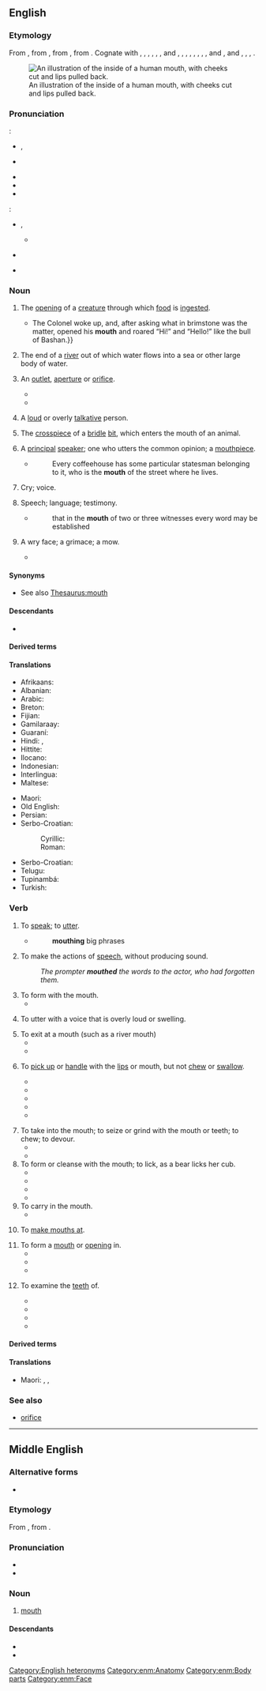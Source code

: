 {{also|mouþ}}
==English==
{{Wiktionary:Picture dictionary/en:head}}
{{wikipedia}}

===Etymology===
From {{inh|en|enm|mouth}}, from {{inh|en|ang|mūþ||mouth, opening, door, gate}}, from {{inh|en|gem-pro|*munþaz||mouth}}, from {{der|en|ine-pro|*ment-||to chew; jaw, mouth}}. Cognate with {{cog|sco|mooth||mouth}}, {{cog|frr|müd}}, {{m|frr|müth}}, {{m|frr|müss||mouth}}, {{cog|fy|mûn||mouth}}, {{cog|nl|mond||mouth}}, {{m|nl|muide||river mouth}} and {{m|nl|mui||riptide}}, {{cog|de|Mund||mouth}}, {{cog|sv|mun||mouth}}, {{cog|no|munn||mouth}}, {{cog|fo|muður}}, {{m|fo|munnur||mouth}}, {{cog|is|munnur||mouth}}, {{cog|got|𐌼𐌿𐌽𐌸𐍃||mouth}}, {{cog|la|mentum||chin}} and {{m|la|mandō||to chew}}, {{cog|grc|μάσταξ||jaws, mouth}} and {{m|grc|μασάομαι||to chew}}, {{cog|sq|mjekër||chin, beard}}, {{cog|cy|mant||jawbone}}, {{cog|hit|||tr=mēni|chin}}.

[[File:Mouth illustration-Otis Archives.jpg|right|thumb|An illustration of the inside of a human mouth, with cheeks cut and lips pulled back.]]

===Pronunciation===
{{qualifier|noun}}:
* {{enPR|mouth}}, {{IPA|en|/maʊθ/}}
* {{a|Canada}} {{IPA|en|/mʌʊθ/}}
* {{audio|en|En-uk-mouth.ogg|Audio (UK)}}
* {{audio|en|en-us-mouth.ogg|Audio (US)}}
* {{rhymes|en|aʊθ}}
{{qualifier|verb}}:
* {{enPR|mou''th''}}, {{IPA|en|/maʊð/}}
** {{audio|en|LL-Q1860 (eng)-Vealhurl-mouth (verb).wav|Audio (UK)}}
* {{a|Canada}} {{IPA|en|/mʌʊθ/|/maʊð/}}
* {{rhymes|en|aʊð}}

===Noun===
{{en-noun}}

# {{lb|en|anatomy}} The [[opening]] of a [[creature]] through which [[food]] is [[ingest]]ed.
#: {{ux|en|"Open your '''mouth''' and say 'aah'," directed the doctor.}}
#* {{quote-book|en|year=1913|author={{w|Joseph C. Lincoln}}|chapter=7| title=[http://openlibrary.org/works/OL5535161W Mr. Pratt's Patients]| passage=I made a speaking trumpet of my hands and commenced to whoop “Ahoy!” and “Hello!” at the top of my lungs. {{...}} The Colonel woke up, and, after asking what in brimstone was the matter, opened his '''mouth''' and roared “Hi!” and “Hello!” like the bull of Bashan.}}
# The end of a [[river]] out of which water flows into a sea or other large body of water.
#: {{ux|en|The '''mouth''' of the river is a good place to go birdwatching in spring and autumn.}}
# An [[outlet]], [[aperture]] or [[orifice]].
#: {{ux|en|The '''mouth''' of a cave}}
#* {{quote-book|en|year=1963|author={{w|Margery Allingham}}|title={{w|The China Governess}}| chapter=1|url=http://openlibrary.org/works/OL2004261W| passage=‘It was called the wickedest street in London and the entrance was just here. I imagine the '''mouth''' of the road lay between this lamp standard and the second from the next down there.’}}
#* {{quote-journal|en|date=2020 August 26|author=Tim Dunn|title=Great railway bores of our time!|journal=Rail|page=42|text=But why give a tunnel '''mouth''' any decoration whatsoever?}}
# {{lb|en|slang}} A [[loud]] or overly [[talkative]] person.
#: {{ux|en|My kid sister is a real '''mouth'''; she never shuts up.}}
# {{lb|en|saddlery}} The [[crosspiece]] of a [[bridle]] [[bit]], which enters the mouth of an animal.
# {{lb|en|obsolete}} A [[principal]] [[speaker]]; one who utters the common opinion; a [[mouthpiece]].
#* {{RQ:Spectator|IV|403|12 June 1712}}
#*: Every coffeehouse has some particular statesman belonging to it, who is the '''mouth''' of the street where he lives.
# {{lb|en|obsolete}} Cry; voice.
#: {{rfquotek|en|Dryden}}
# {{lb|en|obsolete}} Speech; language; testimony.
#* {{RQ:KJV|Matthew|18|16}}
#*: that in the '''mouth''' of two or three witnesses every word may be established
# {{lb|en|obsolete}} A wry face; a grimace; a mow.
#* {{RQ:Shakespeare Midsummer|III|ii|passage=Counterfeit sad looks, / Make '''mouths''' upon me when I turn my back.}}

====Synonyms====
* See also [[Thesaurus:mouth]]

====Descendants====
* {{desc|srn|mofo}}

====Derived terms====
{{lookfrom|mouth}}
{{rel4|en
|a closed mouth gathers no feet
|a closed mouth catches no flies
|[[all mouth and pants]]/[[all mouth and trousers|trousers]]
|[[all mouth and no pants]]/[[all mouth and no trousers|trousers]]
|all mouth
|all one's taste is in one's mouth
|Alnmouth
|[[ass-to-mouth]]/[[ATM]]
|Avonmouth
|Axmouth
|badmouth
|bad taste in one's mouth
|bellmouth
|big mouth
|blabbermouth
|born with a silver spoon in one's mouth
|broadmouth
|Burnmouth
|butter wouldn't melt in someone's mouth
|Cockermouth
|cottonmouth
|dirty mouth
|don't look a gift horse in the mouth
|down in the mouth
|dragon's mouth
|dry mouth
|Eyemouth
|fishmouth
|flannelmouth
|flutemouth
|foam at the mouth
|[[foot-and-mouth]]/[[foot and mouth]]
|frogmouth
|froth at the mouth
|goalmouth
|Greymouth
|guttermouth
|headmouth
|hand-foot-and-mouth disease
|hand-to-mouth
|horse's mouth
|keep one's mouth shut
|largemouth
|Levenmouth
|Lossiemouth
|[[loudmouth]]/[[loud-mouth]]
|[[loudmouthed]]/[[loud-mouthed]]
|Lynemouth
|Monmouth
|motor mouth
|mouth bow
|mouth-breather
|mouthbreathing
|mouthbrooder
|[[mouthed]]/[[-mouthed]]
|mouther
|mouthfeel
|mouth-footed
|mouth harp
|mouth-made
|mouth of a sailor
|mouth mirror
|mouthful
|mouthguard
|mouthless
|mouthlike
|mouthly
|mouth music
|mouth off
|mouth organ
|mouthpart
|mouthpiece
|mouth-to-mouth
|mouthwash
|[[mouthwatering]]/[[mouth-watering]]
|mouthy
|out of the mouths of babes
|pipemouth
|poormouth
|potty mouth
|put one's foot in one's mouth
|put one's money where one's mouth is
|put words in someone's mouth
|Redesmouth
|redmouth
|river mouth
|run off at the mouth
|saltmouth
|scabby mouth
|sea mouth
|shoot off at the mouth
|shoot one's mouth off
|shut one's mouth
|smallmouth
|[[smash-mouth]]/[[smashmouth]]
|straight from the horse's mouth
|suckermouth
|trench mouth
|Tweedmouth
|Tynemouth
|Uskmouth
|warmouth
|wash your mouth out
|watch your mouth
|word of mouth
|wrymouth
}}

====Translations====
{{trans-top|the opening of a creature through which food is ingested}}
{{multitrans|data=
* Abenaki: {{tt|abe|mdon}}
* Abkhaz: {{tt|ab|аҿырҟьара}}, {{tt|ab|аҿы}}
* Acehnese: {{tt|ace|babah}}
* Adyghe: {{tt|ady|жэ}}
* Afar: {{tt|aa|afa}}
* Afrikaans: {{tt+|af|mond}}
* Ainu: {{tt|ain|チャル|tr=caro}}, {{tt|ain|チャロ|tr=caro}}, {{tt|ain|パロ|tr=paro}}
* Akkadian: {{tt|akk|𒅗|tr=pû}}
* Alabama: {{tt|akz|ichokhalbi}}
* Albanian: {{tt+|sq|gojë|f}}
* Alviri-Vidari: {{tt|avd|دان|tr=dān}} {{qualifier|Vidari}}
* Amharic: {{tt+|am|አፍ}}, {{tt|am|አንደበት}}
* Apache:
*: Western Apache: {{tt|apw|bizéʼ}}
* Arabic: {{tt+|ar|فَم|m}}, {{tt|ar|خَشْم|m}}, {{tt|ar|فُو|m}}, {{tt|ar|فُوهَة|f}}
*: Egyptian Arabic: {{tt|arz|بق|tr=boʿ}}
*: Gulf Arabic: {{tt|arz|ثم|tr=ṯamm}}, {{tt|arz|حلج|tr=ḥalj}}
*: Iraqi Arabic: {{tt|arz|حلگ|tr=ḥaleg}}
*: Lebanese Arabic: {{tt|arz|تم|tr=temm}}
*: Moroccan Arabic: {{tt|arz|فم|tr=fumm}}, {{tt|ary|فا|tr=fā}}
* Aragonese: {{tt|an|boca|f}}
* Aramaic: {{tt|arc|ܦܘܡܐ}}
* Armenian: {{tt+|hy|բերան}}, {{tt+|hy|երախ}} {{qualifier|of an animal}}
* Aromanian: {{tt+|rup|gurã}}
* Assamese: {{tt|as|মুখ}}
* Asturian: {{tt+|ast|boca|f}}
* Avar: {{tt|av|кӏал}}
* Avestan: {{tt|ae|𐬂𐬢𐬵𐬁𐬥𐬋}}, {{tt|ae|𐬁𐬵}}, {{tt|ae|𐬂𐬢𐬵}}
* Aymara: {{tt|ay|laka}}
* Aynu: {{tt|aib|car}}
* Azerbaijani: {{tt+|az|ağız}}
* Balanta-Ganja: {{tt|bjt|muntung}}
* Baluchi: {{tt|bal|دپ|tr=dap}}, {{tt|bal|دف|tr=daf}}
* Bambara: {{tt|bm|da}}
* Bashkir: {{tt|ba|ауыҙ}}
* Basque: {{tt+|eu|aho}}
* Bau Bidayuh: {{tt|sne|boba}}
* Belarusian: {{tt+|be|рот|m}}, {{tt|be|ву́сны|n-p}} {{qualifier|archaic or poetic}}
* Bengali: {{tt|bn|মুখ}}
* Bikol Central: {{tt|bcl|ngimot}}
* Bislama: {{tt|bi|maot}}
* Borôro: {{tt|bor|ogwa}}
* Breton: {{tt+|br|genoù|m}}
* Bribri: {{tt|bzd|krö|m}}
* Brunei Malay: {{tt|kxd|mulut}}
* Bulgarian: {{tt+|bg|уста́|f}}
* Burmese: {{tt+|my|ပါးစပ်}}
* Buryat: {{tt|bua|аман}} {{qualifier|Russian Buryat}}
* Catalan: {{tt+|ca|boca|f}}
* Cebuano: {{tt|ceb|baba}}
* Central Atlas Tamazight: {{tt|tzm|ⵉⵎⵉ|m}}
* Central Melanau: {{tt|mel|bebak}}
* Chamicuro: {{tt|ccc|awana}}
* Chechen: {{tt|ce|батт}}
* Chepang: {{tt|cdm|काम्‌}}, {{tt|cdm|मोङ्‌}}
* Cherokee: {{tt|chr|ᎠᎰᎵ}}
* Cheyenne: {{tt|chy|-ahtsená}}
* Chhattisgarhi: {{t-needed|hne}}
* Chichewa: {{tt|ny|kamwa}}
* Chickasaw: {{tt|cic|iti}}
* Chinese:
*: Cantonese: {{tt+|yue|口|tr=hau2}}, {{tt|yue|嘴|tr=zeoi2}}
*: Dungan: {{tt|dng|зуй}}, {{tt|dng|ку}}
*: Hakka: {{tt+|yue|口|tr=khéu}}, {{tt|hak|嘴|tr=choi}}
*: Jin: {{tt|cjy|嘴|tr=zui2}}
*: Mandarin: {{tt+|cmn|嘴|tr=zuǐ}}, {{tt+|cmn|口|tr=kǒu}}, {{tt+|cmn|嘴巴|tr=zuǐbā}}
*: Min Dong: {{tt|cdo|喙|tr=chói, ché̤ṳ}}
*: Min Nan: {{tt+|nan|喙|tr=chhuì}}, {{tt|nan|口|tr=kháu}}
*: Wu: {{tt|wuu|嘴|tr=tsr}}
* Chukchi: {{tt|ckt|йыкыргын|tr=jykyrgyn}}
* Chuvash: {{tt|cv|ҫӑвар}}
* Coptic: {{tt|cop|ⲣⲟ|m}}, {{tt|cop|ⲣⲱⲟⲩ|p}}
* Cornish: {{tt|kw|ganow}}
* Corsican: {{tt+|co|bocca|f}}, {{tt+|co|bucca|f}}, {{tt|co|bucchi}}
* Cree:
*: Plains Cree: {{tt|crk|mitōn}}
*: Woods Cree: {{tt|cr|ᒥᑑᐣ}}
* Crimean Tatar: {{tt|crh|ağız}}
* Czech: {{tt+|cs|ústa|n-p}} {{qualifier|especially human}}, {{tt+|cs|pusa|f}} {{qualifier|informal}}, {{tt+|cs|tlama|f}} {{qualifier|especially animal}}
* Dakota: {{tt|dak|i}}
* Dalmatian: {{tt|dlm|buca|f}}
* Danish: {{tt+|da|mund|c}}, {{tt|da|kæft|c}}
* Dhivehi: {{tt|dv|އަނގަ}}
* Dinka: {{tt|din|thok}}
* Dongxiang: {{tt|sce|aman}}
* Dutch: {{tt+|nl|mond|m}}, {{qualifier|of animals}} {{tt+|nl|bek|m}}, {{tt+|nl|muil|m}}
* Dzongkha: {{tt|dz|ཁ}}
* Eastern Mari: {{tt|chm|умша}}
* Egyptian: {{t-egy|r|m|h=r:Z1}}
* Elfdalian: {{tt|ovd|munn|m}}
* Emilian: {{tt|egl|bóca|f}}, {{tt|egl|bòca|f}}, {{tt|egl|båcca|f}} {{qualifier|Bolognese}}
* Erzya: {{tt|myv|курго}}
* Esperanto: {{tt+|eo|buŝo}}
* Estonian: {{tt+|et|suu}}
* Even: {{tt|eve|амӈа}}
* Evenki: {{tt|evn|амӈа}}
* Ewe: {{tt|ee|nu|n}}
* Extremaduran: {{tt|ext|boca|f}}
* Farefare: {{tt|gur|nõorɛ}}
* Faroese: {{tt|fo|muður|m}}, {{tt+|fo|munnur|m}}
* Fiji Hindi: {{tt+|hif|muh}}
* Fijian: {{tt|fj|gusu}}
* Finnish: {{tt+|fi|suu}}
* Franco-Provençal: {{tt|frp|botse|f}}, {{tt|frp|botcha|f}}, {{tt|frp|boche|f}}
* French: {{tt+|fr|bouche|f}} {{qualifier|human}}, {{tt+|fr|gueule|f}} {{qualifier|animal}}
*: Gallo: {{tt+|fr|góll}}, {{tt+|fr|goule}}
* Friulian: {{tt|fur|bocje|f}}, {{tt|fur|bočhe|f}}
* Gagauz: {{tt|gag|aaz}}
* Galician: {{tt+|gl|boca|f}}, {{tt|gl|buso|m}}
* Gamilaraay: {{tt|kld|ngaay}}, {{tt|kld|ngay}}
* Georgian: {{tt+|ka|პირი}}
* German: {{tt+|de|Mund|m}}, {{tt+|de|Maul|n}} {{qualifier|of animals}}, {{tt+|de|Gosche|f}}/{{tt|de|Gosch|f}}/{{tt+|de|Gusche|f}}
*: Alemannic German: {{tt|gsw|Muul|n}}, {{tt|gsw|Schnure}}, {{tt|gsw|Gosche}}
*: Bavarian: {{tt|bar|Babbn}}, {{tt|bar|Letschn}}, {{tt|bar|May}}, {{tt|bar|Goschn}}
*: Central Franconian: {{tt|gmw-cfr|Mond|m}}, {{tt|gmw-cfr|Muhl|m}}, {{tt|gmw-cfr|Möngksche|n}} (diminutive), {{tt|gmw-cfr|Schnüß|f}}
*: East Central German: {{tt|gmw-ecg|Gusche}}
*: Rhine Franconian: {{tt|gmw-rfr|Gosche}}
* Gothic: {{tt|got|𐌼𐌿𐌽𐌸𐍃|m}}
* Greek: {{tt+|el|στόμα|n}}
*: Ancient: {{tt|grc|στόμα|n}}, {{tt|grc|στύμα|n}} {{qualifier|Aeolic}}, {{tt|grc|μάσταξ|m}}
*: Griko: {{tt|grk-ita|lemò|m}}
* Greenlandic: {{tt|kl|qaneq}}
* Guaraní: {{tt|gn|juru}}
* Gujarati: {{tt+|gu|મુખ|m}}
* Haitian Creole: {{tt|ht|bouch}}
* Hausa: {{tt+|ha|baki}}
* Hawaiian: {{tt|haw|waha}}
* Hebrew: {{tt+|he|פֶּה|m|tr=pe}}
* Hindi: {{tt+|hi|मुँह|m}}, {{tt+|hi|मुख|m}}
* Hittite: {{tt|hit|𒀀𒄿𒅖|tr=aiš|n}}
* Hopi: {{tt|hop|moʼa}}
* Hungarian: {{tt+|hu|száj}}
* Icelandic: {{tt+|is|munnur|m}}, {{tt+|is|kjaftur}} {{qualifier|vulgar}} {{g|m}}
* Ido: {{tt+|io|boko}}
* Igbo: {{tt|ig|onu}}
* Ilocano: {{tt|ilo|ngiwat}}
* Indonesian: {{tt+|id|mulut}}
* Ingrian: {{tt|izh|suu}}
* Ingush: {{tt|inh|баге}}
* Interlingua: {{tt+|ia|bucca}}
* Inuktitut: {{tt|iu|ᖃᓂᖅ}}
* Inupiaq: {{tt|ik|qaniq}}
* Iranun: {{tt|ill|ngari'}}
* Irish: {{tt+|ga|béal|m}}, {{tt+|ga|béala|p}}
* Istro-Romanian: {{tt|ruo|gúrę|f}}
* Italian: {{tt+|it|bocca|f}}
* Japanese: {{tt+|ja|口|tr=[[くち]], kuchi}}
* Jarawa: {{t|anq|ən-imun}}
* Javanese: {{tt+|jv|cocot}}, {{tt+|jv|cangkem}}
* Kabardian: {{tt|kbd|жьэ}}
* Kabuverdianu: {{tt|kea|bóka}}
* Kalmyk: {{tt|xal|амн}}
* Kannada: {{tt+|kn|ಬಾಯ್}}, {{tt+|kn|ಬಾಯಿ}}
* Kanowit: {{tt|kxn|jawai}}
* Kapampangan: {{tt|pam|asbuk}}
* Karachay-Balkar: {{tt|krc|аууз|tr=awuz}}
* Karakalpak: {{tt|kaa|awız}}
* Karelian: {{tt|krl|suu}}
* Kashubian: {{tt|csb|gãba}}
* Kaurna: {{tt|zku|taa, naparta}}
* Kazakh: {{tt+|kk|ауыз}}
* Ket: {{tt|ket|қө|tr=qö}}
* Khakas: {{tt|kjh|аас}}, {{tt|kjh|ахсы}}
* Khmer: {{tt+|km|មាត់}}
* Kikuyu: {{tt|ki|kanua}}
* Kimaragang: {{tt|kqr|kabang}}
* Klallam: {{tt|clm|cúcən}}
* Komi-Permyak: {{tt|koi|ӧм}}
* Komi-Zyrian: {{tt|kpv|вом}}
* Kongo: {{tt|kg|munoko}}
* Konkani: {{tt|kok|तोंड}}
* Korean: {{tt+|ko|입}}
* Kumyk: {{tt|kum|авуз}}
* Kurdish:
*: Central Kurdish: {{tt+|ckb|دەم}}
*: Laki: {{tt+|lki|دەم}}
*: Northern Kurdish: {{tt+|kmr|dev|m}}
*: Southern Kurdish: {{tt+|sdh|دەم}}
* Kyrgyz: {{tt+|ky|ооз}}
* Ladin: {{tt|lld|bocia|f}}
* Ladino:
*: Hebrew: {{tt|lad|בוקה|f}}
*: Roman: {{tt|lad|boka|f}}
* Lak: {{tt|lbe|кьацӏ}}
* Lakota: {{tt|lkt|i}}
* Lao: {{tt+|lo|ປາກ}}
* Latgalian: {{tt|ltg|mute|f}}
* Latin: {{tt+|la|ōs|n}}
* Latvian: {{tt+|lv|mute|f}}
* Laz: {{tt|lzz|პიჯი}}
{{trans-mid}}
* Lezgi: {{tt|lez|сив}}
* Ligurian: {{tt|lij|bocca|f}}
* Limburgish: {{tt+|li|móndj|m}}, {{tt|li|mónd|m}}
* Lingala: {{tt|ln|monɔkɔ}}
* Lithuanian: {{tt+|lt|burna|f}}, {{tt|lt|nasrai|m-p}} {{qualifier|derogatively}}
* Livonian: {{tt|liv|sū}}
* Lombard: {{tt|lmo|boca|f}} {{qualifier|boca, buca}}
* Lotud: {{tt|dtr|kabang}}
* Low German:
*: Dutch Low Saxon: {{tt|nds-nl|moond}}
*: German Low German: {{tt+|nds-de|Mund}}, {{tt+|nds-de|Muul}}
* Luhya: {{tt|luy|kumunwa}}
* Luxembourgish: {{tt|lb|Mond}}
* Lü: {{tt|khb|ᦔᦱᧅ}}
* Macedonian: {{tt|mk|у́ста|f}}
* Malagasy: {{tt+|mg|vava}}
* Malay: {{tt+|ms|mulut}}
* Malayalam: {{tt+|ml|വായ}}
* Maltese: {{tt|mt|ħalq|m}}; {{tt|mt|fomm|m}}
* Manchu: {{tt|mnc|ᠠᠩᡤᠠ}}
* Mansi: {{tt|mns|сӯп}}
* Manx: {{tt|gv|beeal}}, {{tt|gv|gob}}
* Maori: {{tt|mi|māngai}}, {{tt|mi|waha}}, {{tt|mi|pūahatanga}}
* Mapudungun: {{tt|arn|wün}}, {{tt|arn|wən}}
* Marathi: {{tt|mr|मुख|m}}, {{tt|mr|तोंड}}
* Megleno-Romanian: {{tt|ruq|gura|f}}
* Mirandese: {{tt|mwl|boca|f}}
* Moksha: {{tt|mdf|курга}}
* Mon: {{tt|mnw|ပါၚ်}}
* Mongolian: {{tt+|mn|ам}}
* Moore: {{tt|mos|noore}}
* Nahuatl: {{tt|nah|kamajtli}}, {{tt+|nah|camatl}}
* Nama: {{tt|naq|ams}}
* Navajo: {{tt|nv|azééʼ}}
* Ndonga: {{tt|ng|okana}}
* Neapolitan: {{tt|nap|vocca|f}}
* Nepali: {{tt|ne|मुख}}
* Newar: {{tt|new|म्हुतु}}
* Nganasan: {{tt|nio|ӈаӈ|tr=ñañ}}
* Ngarrindjeri: {{tt|nay|tore}}
* Nogai: {{tt|nog|авыз}}
* Norman: {{tt|nrf|bouoche|f}} {{qualifier|Jersey}}
* Northern Sotho: {{tt|nso|molomo}}
* Northern Thai: {{t-needed|nod}}
* Norwegian: {{tt+|no|munn|m}}, {{tt+|no|kjeft}}
* Nottoway-Meherrin: {{tt|nwy|eskaharant}}
* Occitan: {{tt+|oc|boca|f}}, {{tt|oc|bouco}} {{qualifier|Provençal}}
* Ojibwe: {{q|my mouth}} {{tt|oj|indoon}}
* Old Dutch: {{tt|odt|mund}}, {{tt|odt|munt}}
* Old English: {{tt|ang|mūþ|m}}
* Old French: {{tt|fro|buche|f}}
* Old Frisian: {{tt|ofs|mūth}}, {{tt|ofs|mund}}, {{tt|ofs|mond}}
* Old High German: {{tt|goh|mund}}
* Old Norse: {{tt|non|muðr}}, {{tt|non|munnr}}
* Old Prussian: {{tt|prg|āustā}}
* Old Saxon: {{tt|osx|mūth}}
* Old Turkic: {{tt|otk|𐰍𐰕}}
* Oromo: {{tt+|om|afaan}}
* Ossetian: {{tt|os|ком}}, {{tt|os|дзых}}
* Ottoman Turkish: {{tt|ota|آغز|tr=ağız}}, {{tt|ota|آغیز|tr=ağız}}, {{tt|ota|دهان|tr=dehân}}, {{tt|ota|دهن|tr=dehen}}, {{tt|ota|فم|tr=fem}}
* Palu'e: {{tt|ple|wêwa}}
* Pangasinan: {{tt|pag|sangi}}
* Pashto: {{tt+|ps|خوله|f|tr=xwlë}}
* Pennsylvania German: {{tt|pdc|Maul}}
* Persian: {{tt+|fa|دهان|tr=dahân}}, {{tt+|fa|دهن|tr=dahan}} {{qualifier|colloquial or archaic}}
* Phoenician: {{tt|phn|𐤐}}
* Picard: {{tt|pcd|bouque}}
* Piedmontese: {{tt|pms|boca|f}}
* Polish: {{qualifier|human}} {{tt+|pl|usta|p}}, {{qualifier|animal}} {{tt+|pl|paszcza|f}}, {{tt+|pl|gęba|f}}
* Portuguese: {{tt+|pt|boca|f}}
* Punjabi:
*: Gurmukhi: {{tt|pa|ਮੁਖ}}, {{tt|pa|ਮੂੰਹ}}
*: Shahmukhi: {{tt+|pnb|مکھ|tr=mukh}}, {{tt|pnb|مونہ|tr=mū̃h}}
* Quechua: {{tt+|qu|simi}}
*: Canka Quechua: {{tt+|qu|simi}}
*: Wanka Quechua: {{tt|qu|şimi}}
*: Waiwaş Quechua: {{tt|qu|şimi}}
*: Ecuadorian Kichwa: {{tt|qu|shimi}}
*: Southern Quechua: {{tt+|qu|simi}}
* Rajasthani: {{tt|raj|मुखड़ौ|tr=mukhṛau}}, {{tt|raj|मूंडौ|tr=mū̃ḍau}}
* Rapa Nui: {{tt|rap|haha}}
* Romanian: {{tt+|ro|gură|f}}
*: Cyrillic: {{tt|ro|гурэ|f}}
* Romansch: {{tt|rm|bucca|f}}, {{tt|rm|buca|f}} {{qualifier|Sutsilvan dialect}}, {{tt|rm|buocha|f}} {{qualifier|Puter dialect}}, {{tt|rm|bocca|f}} {{qualifier|Vallader dialect}}
* Rungus: {{tt|drg|kabbang}}
* Russian: {{tt+|ru|рот|m}}, {{tt+|ru|уста́|n-p}} {{qualifier|poetic}}, {{tt+|ru|пасть|f}} {{qualifier|of animals, rude for people}}
* Rusyn: {{tt|rue|рот}}, {{tt|rue|писок}}, {{tt|rue|уста}}
* Rwanda-Rundi: {{tt|rw|umunwa|c3|c4}}
* Sabah Bisaya: {{tt|bsy|kabang}}
* Sami:
*: Inari: {{tt|smn|njälmi}}
*: Kildin: {{tt|se|ня̄лльм|tr=nyāllʼm}}
*: Northern: {{tt|se|njálbmi}}
*: Skolt: {{tt|sms|njäʹlmm}}
*: Southern: {{tt|sma|njaelmie}}
* Samoan: {{tt|sm|gutu}}
* Sanskrit: {{tt+|sa|आस्|n}}, {{tt+|sa|मुख|n}}, {{tt+|sa|च्युप|m}}
* Santali: {{tt|sat|moca}}, {{tt|sat|ᱢᱚᱪᱟ}}
* Sardinian: {{tt|sc|buca|f}}, {{tt|sc|bucca|f}}
* Saterland Frisian: {{tt|stq|Muule}}
* Scots: {{tt|sco|mooth}}, {{tt|sco|gab}}, {{tt|sco|geggie}}
* Scottish Gaelic: {{tt|gd|beul|m}}, {{qualifier|animal or pejorative}} {{tt|gd|craos}}
* Sekapan: {{tt|skp|banah}}
* Serbo-Croatian:
*: Cyrillic: {{tt|sh|у́ста|n-p}}
*: Roman: {{tt+|sh|ústa|n-p}}
* Shan: {{tt+|shn|ပၢၵ်ႇ}}
* Sherpa: {{tt|xsr|ख|tr=ka}}
* Shona: {{tt|sn|muromo}}
* Shor: {{tt|cjs|аас|tr=aas}}, {{tt|cjs|ақсы|tr=aqsı}}
* Sicilian: {{tt+|scn|bucca|f}}, {{tt+|scn|vucca|f}}
* Sikkimese: {{t-needed|sip}}
* Silesian: {{tt|szl|usta}}
* Sindhi: {{tt|sd|ٻوٿ|alt=ٻُوٿُ|tr=ḇūthu|m}}
* Sinhalese: {{tt+|si|කට}}
* Slovak: {{tt+|sk|ústa|n-p}}
* Slovene: {{tt+|sl|usta|n-p}}
* Somali: {{tt+|so|af}}
* Sorbian:
*: Lower Sorbian: {{tt|dsb|guba|f}}
*: Upper Sorbian: {{tt|hsb|huba|f}}
* Sotho: {{tt|st|molomo}}
* Southern Altai: {{tt|alt|оос}}
* Spanish: {{tt+|es|boca|f}}
* Sranan Tongo: {{tt|srn|mofo}}
* Sumerian: {{tt|sux|𒅗|ts=ka}}
* Sundanese: {{tt+|su|baham}}
* Swabian: {{tt|swg|Gosch}}
* Swahili: {{tt+|sw|kinywa|c7|c8}}
* Swazi: {{tt+|ss|umlomo|c3|c4}}
* Swedish: {{tt+|sv|mun|m}}, {{tt+|sv|käft|c}}
* Sãotomense: {{tt|cri|boka}}
* Tabasaran: {{tt|tab|ушв}}
* Tagal Murut: {{tt|mvv|kabang}}, {{tt|mvv|kavang}}, {{tt|mvv|munung}}
* Tagalog: {{tt+|tl|bibig}}, {{tt|tl|bunganga}}
* Tahitian: {{tt|ty|vaha}}
* Tajik: {{tt+|tg|даҳон}}
* Tambunan Dusun: {{tt|kzt|kabang}}
* Tamil: {{tt+|ta|வாய்}}
* Taos: {{tt|twf|łòmų́ną}}
* Tatar: {{tt+|tt|авыз}}
* Telugu: {{tt+|te|నోరు}}
* Tetum: {{tt|tet|ibun}}
* Thai: {{tt+|th|ปาก}}
* Tibetan: {{tt|bo|ཁ}}
* Tigrinya: {{tt|ti|አፍ}}
* Timugon Murut: {{tt|tih|kavang}}
* Tocharian B: {{tt|txb|koyṃ}}
* Tok Pisin: {{tt|tpi|maus}}
* Tongan: {{t-needed|to}}
* Tsakonian: {{tt|tsd|τθούμα|n}}, {{tt|tsd|τ̒ούμα|n}}
* Tswana: {{tt+|tn|molomo}}
* Tundra Nenets: {{tt|yrk|няʼ|tr=nya'}}, {{tt|yrk|няʼн|tr=nya'n}}
* Tupinambá: {{tt|tpn|îuru}}
* Turkish: {{tt+|tr|ağız}}
* Turkmen: {{tt+|tk|agyz}}
* Tuscarora: {{tt|tus|-hskahręw}}, {{tt|tus|-ihskahręw}}
* Tuvan: {{tt|tyv|аас}}
* Udmurt: {{tt|udm|ым}}
* Ugaritic: {{tt|uga|𐎔}}
* Ukrainian: {{tt|uk|рот|m}}
* Urdu: {{tt|ur|منہ|m|tr=mũh}}, {{tt|ur|مکھ|m|tr=mukh}}
* Uyghur: {{tt+|ug|ئېغىز}}
* Uzbek: {{tt+|uz|ogʻiz}}
* Venetian: {{tt+|vec|boca|f}}
* Veps: {{tt|vep|suu}}
* Vietnamese: {{tt+|vi|miệng}}, {{tt+|vi|mồm}}
* Volapük: {{tt+|vo|mud}}, {{tt+|vo|mudil}} {{qualifier|diminutive}}
* Votic: {{tt|vot|suu}}
* Võro: {{tt|vro|suu}}
* Walloon: {{tt+|wa|boke|f}}
* Waray-Waray: {{tt|war|bàbà}}, {{tt|war|hi-wa}}
* Welsh: {{tt+|cy|ceg}}, {{tt+|cy|cegau|m-p}}
* West Coast Bajau: {{tt|bdr|boa'}}
* West Flemish: {{tt|vls|mond}}
* West Frisian: {{tt|fy|mûle}}
* Westrobothnian: {{tt|gmq-bot|mónn|m}}
* White Hmong: {{tt|mww|qhov ncauj}}
* Winnebago: {{tt|win|ii}}
* Wiradhuri: {{tt|wrh|ngany}}
* Wolof: {{tt|wo|gémmiñ}}
* Xhosa: {{tt|xh|umlomo}}
* Yagara: {{tt|yxg|dhambur}}
* Yagnobi: {{tt|yai|рах}}
* Yakut: {{tt|sah|айах}}
* Yami: {{tt|tao|vivi}}
* Yiddish: {{tt|yi|מויל|n}}
* Yoruba: {{tt|yo|ẹnu}}
* Yucatec Maya: {{tt|yua|chiʼ}}
* Yup'ik: {{tt|esu|qaneq}}
* Zazaki: {{tt+|zza|fek}}
* Zealandic: {{tt|zea|mond|m}}, {{tt|zea|muul|m}} {{qualifier|with animals or vulgar}}
* Zhuang: {{tt|za|bak}}
* Zulu: {{tt+|zu|umlomo|c3|c4}}
{{trans-bottom}}

{{trans-top|an outlet, aperture or orifice}}
* Armenian: {{tt+|hy|բերան}}
* Bashkir: {{tt|ba|тишек}}, {{tt|ba|ауыҙ}}
* Bulgarian: {{tt+|bg|вход|m}}, {{tt+|bg|отвор|m}}
* Catalan: {{tt+|ca|boca|f}}, {{tt|ca|embocadura|f}}, {{tt|ca|desembocadura|f}}
* Cebuano: {{tt|ceb|babababa}}, {{tt|ceb|baba}}
* Estonian: {{tt+|et|suu}}
* Finnish: {{tt+|fi|suu}}
* French: {{tt+|fr|embouchure|f}}
* German:
*: Central Franconian: {{tt|gmw-cfr|Öffnong|f}}
* Greek:
*: Ancient: {{tt|grc|στόμα|n}}
*: Modern: {{tt+|el|στόμιο|n}}
* Icelandic: {{tt+|is|munnur|m}}, {{tt+|is|op|n}}
* Irish: {{tt+|ga|béal|m}}
* Italian: {{tt|it|imboccatùra|f}}, {{tt|it|imbócco|m}}
* Kurdish:
*: Central Kurdish: {{tt|ckb|زارک}}
* Latvian: {{tt|lv|atvere|f}}
{{trans-mid}}
* Lithuanian: {{tt|lt|žiotys|f-p}}, {{tt+|lt|anga|f}}
* Macedonian: {{tt|mk|о́твор|m}}
* Maori: {{tt|mi|kōtore}} {{qualifier|of a lake}}, {{tt|mi|whara|tr=of a musical instrument}}, {{tt|mi|ihi}} {{qualifier|of a cave}}, {{tt|mi|kōngutu}}
* Pashto: {{tt+|ps|خوله|f|tr=xwlə}}
* Persian: {{tt+|fa|دهانه|tr=dahâne}}, {{tt+|fa|سوراخ|tr=surâx}}
* Polish: {{tt+|pl|otwór|m}}, {{tt+|pl|ujście|n}}, {{tt+|pl|wylot|m}}
* Portuguese: {{tt+|pt|boca}}, {{tt+|pt|entrada}}, {{tt+|pt|orifício|f}}
* Romanian: {{tt+|ro|gură|f}}, {{tt+|ro|orificiu|n}}, {{tt+|ro|deschizătură|f}}
* Russian: {{tt+|ru|отве́рстие|n}}, {{tt+|ru|у́стье|n}}
* Scottish Gaelic: {{tt|gd|beul|m}}
* Slovene: {{tt+|sl|ustje|n}}
* Spanish: {{tt+|es|boca|f}}, {{tt+|es|entrada|f}}, {{tt+|es|desembocadura|f}}, {{tt+|es|orificio|m}}
* Swahili: {{tt+|sw|mdomo}}
* Swedish: {{tt+|sv|mynning}}
* Uyghur: {{tt+|ug|ئېغىز}}
{{trans-bottom}}

{{trans-top|the end of a river out of which water flows}}
* Armenian: {{tt+|hy|բերան}}
* Bashkir: {{tt|ba|тамаҡ}}
* Bengali: {{tt|bn|মোহানা}}
* Berber:
*: Tashelhit: {{tt|shi|asfi|m}}
* Brunei Malay: {{tt|kxd|kuala}}, {{tt|kxd|muara}}
* Bulgarian: {{tt+|bg|устие|n}}
* Burmese: {{tt+|my|မြစ်ပေါက်}}, {{tt+|my|အဝ}}
* Catalan: {{tt|ca|desembocadura|f}}
* Cebuano: {{tt|ceb|sabang}}, {{tt|ceb|babababa}}, {{tt|ceb|baba}} (sa suba, wahig)
* Chinese:
*: Mandarin: {{tt+|cmn|河口|tr=hékǒu}}
* Czech: {{tt+|cs|ústí|n}}
* Danish: {{tt+|da|udmunding|c}}
* Dutch: {{tt+|nl|monding|f}}, {{tt|nl|riviermond|m}}, {{tt|nl|muide|f}}
* Esperanto: {{tt|eo|marenfluejo}}, {{tt|eo|enfluejo}}
* Estonian: {{tt+|et|suu}}
* Finnish: {{tt+|fi|suu}}
* French: {{tt+|fr|embouchure|f}}
* Galician: {{tt+|gl|foz|f}}, {{tt|gl|desembocadura|f}}
* German: {{tt+|de|Mündung|f}}
*: Central Franconian: {{tt|gmw-cfr|Möndong|f}}
* Greek: {{tt+|el|εκβολές|f-p}}
*: Ancient: {{tt|grc|ἐκβολή|f}}, {{tt|grc|ἀπέρευξις|f}}, {{tt|grc|προμολή|f}}
* Hawaiian: {{tt|haw|muliwai}}
* Hungarian: {{tt+|hu|torkolat}}, {{tt+|hu|folyótorkolat}}
* Icelandic: {{tt+|is|mynni|n}}
* Indonesian: {{tt+|id|muara}}
* Irish: {{tt+|ga|béal|m}}
{{trans-mid}}
* Italian: {{tt+|it|foce|f}}
* Japanese: {{tt+|ja|河口|tr=かこう, kakō}}
* Khmer: {{tt+|km|មុខ|tr=muk}}
* Korean: {{tt+|ko|하구}}, {{tt+|ko|河口}}
* Latvian: {{tt+|lv|grīva|f}}
* Lithuanian: {{tt|lt|žiotys|f-p}}
* Macedonian: {{tt|mk|у́стие|n}}
* Malay: {{tt|ms|muara}}
* Maltese: {{tt|mt|bokka|f}}
* Maori: {{tt|mi|wahapū}}, {{tt|mi|ngutuawa}}, {{tt|mi|pūau}}, {{tt|mi|pūwaha}}, {{tt|mi|koniu}}, {{tt|mi|kōngutu}}
* Moore: {{tt|mos|kʋl-nao-satmẽ}}
* Norwegian:
*: Bokmål: {{tt|nb|munning|m|f}}
*: Nynorsk: {{tt|nn|munning|m|f}}
* Pashto: {{tt+|ps|خوله|f|tr=xwlë}}
* Polish: {{tt+|pl|ujście|n}}
* Portuguese: {{tt+|pt|foz|f}}, {{tt+|pt|embocadura|f}}
* Romanian: {{tt+|ro|gură|f}}
* Russian: {{tt+|ru|у́стье|n}}
* Samoan: {{tt|sm|mulivai}}
* Scottish Gaelic: {{tt|gd|beul|m}}
* Serbo-Croatian: {{tt+|sh|ušće|n}}
* Slovak: {{tt|sk|ústie}}
* Slovene: {{tt+|sl|ustje|n}}
* Spanish: {{tt+|es|desembocadura|f}}
* Swahili: {{tt+|sw|mdomo}}
* Swedish: {{tt+|sv|mynning|c}}, {{tt|sv|åmynning|c}}, {{tt+|sv|flodmynning|c}}
* Ukrainian: {{tt+|uk|ги́рло|n}}
}}<!-- close {{multitrans}} -->
{{trans-bottom}}

{{checktrans-top}}
* Afrikaans: {{t+check|af|mond}}
* Albanian: {{t+check|sq|gojë|f}}
* Arabic: {{t+check|ar|فَم}}
* Breton: {{t+check|br|genoù|m}}
* Fijian: {{t-check|fj|gusu}}
* Gamilaraay: {{t-check|kld|ngaay}}
* Guaraní: {{t-check|gn|juru}}
* Hindi: {{t-check|hi|मुंह}}, {{t+check|hi|मुख}}
* Hittite: {{t-check|hit||tr=aiš|n}}
* Ilocano: {{t-check|ilo|ngiwat}}
* Indonesian: {{t+check|id|mulut}}
* Interlingua: {{t+check|ia|bucca}}
* Maltese: {{t-check|mt|ħalq}}
{{trans-mid}}
* Maori: {{t-check|mi|waha}}
* Old English: {{t-check|ang|muð|m}}
* Persian: {{t+check|fa|دهان|tr=dahân}}
* Serbo-Croatian:
*: Cyrillic: {{t-check|sh|уста|n-p}}
*: Roman: {{t+check|sh|usta|n-p}}
* Serbo-Croatian: {{t+check|sh|usta|n-p}}
* Telugu: {{t+check|te|నోరు}}
* Tupinambá: {{t-check|tpn|îuru}}
* Turkish: {{t+check|tr|ağız}}
{{trans-bottom}}

===Verb===
{{en-verb}}

# {{lb|en|transitive}} To [[speak]]; to [[utter]].
#: {{ux|en|He '''mouthed''' his opinions on the subject at the meeting.}}
#* {{RQ:Hare Guesses}}
#*: '''mouthing''' big phrases
# {{lb|en|transitive}} To make the actions of [[speech]], without producing sound.
#: ''The prompter '''mouthed''' the words to the actor, who had forgotten them.''
# To form with the mouth.
#* {{quote-book|en|year=1886| title=Polmood series |author=James Hogg | page=51| passage=But words are nothing to the misbelieving -- mere air '''mouthed''' into a sound.}}
# {{lb|en|transitive}} To utter with a voice that is overly loud or swelling.
# To exit at a mouth (such as a river mouth)
#* {{quote-book|en|year=1906| title=Philosophical Magazine |author=| page=96| passage=In this part of the address the position of the principal hanging-valleys was indicated , and it was pointed out that there were two sets, namely those which '''mouthed''' into valleys that had been deepened in softer rocks, and those which  '''mouthed''' into portions of main valleys that had been deepened along shatter-bolts.}}
#* {{quote-book|en|year=1999 | title=Qualla: Home of the Middle Cherokee Settlement |author=T. Walter Middleton | page=39| passage=Suddenly an avalanche of stones turned loose right down a ravine and '''mouthed''' out on the road, stones large enough to knock a horse down, or larger, and a plenty of them to do a fair job on a large group.}}
# {{lb|en|transitive}} To [[pick up]] or [[handle]] with the [[lips]] or mouth, but not [[chew]] or [[swallow]].
#* {{quote-journal|en|year=1887|month=September|work=Hardwicke's Science-gossip|title=Natural History Jottings: On Wasps, chiefly|author=Charles Robson|editor=Mordecai Cubitt Cooke, ‎John Eller Taylor |page=210|number=273|passage=She alighted and '''mouthed''' over several within a small space and a short time; and these buds were not at the bottom of the hedge; nor was she searching for a nest-site.}}
#* {{quote-book|en|year=1889| title=The Cruise of the Marchesa to Kamschatka & New Guinea |author=Francis Henry Hill Guillemard | page=165| passage=His manner of feeding was curious, any fish he was provided with not being snapped up immediately, but played with and '''mouthed''' all over for a quarter of an hour or more, when it suddenly disappeared as if by magic.}}
#* {{quote-book|en|year=1920| title=The Dreadful River Cave: Chief Black Elk's Story |author=James Willard Schultz | page=50| passage=He would not touch any of our food that the bears had pawed and '''mouthed''' over, fearing it might be bad medicine for him, so some was got for him from Red Wing Woman.}}
#* {{quote-book|en|year=1973|author={{w|Thomas Pynchon}}| title={{w|Gravity's Rainbow}}| passage= Everyone is kind of aroused, Thanatz is sitting up on the bar having his own as yet unsheathed penis '''mouthed''' by one of the white-gloved Wends.}}
#* {{quote-book|en|year=1999 | title=Sagebrush Homesteads |author=Laura Tice Lage | page=257| passage=She found foamy saliva where the coyote had '''mouthed''' over the dogs, but no place showed any bite. }}
#: {{ux|en|The fish '''mouthed''' the lure, but didn't bite.}}
#  To take into the mouth; to seize or grind with the mouth or teeth; to chew; to devour.
#* {{quote-book|en|year=1938| title=Seven Shifts |author=Jack Common | page=62| passage=Sometimes I ate food that the rats had already '''mouthed''' over; picking away the edges where they had been eating and using the remainder; not with any good grace, not without qualms; but because I had nothing else to eat. }}
#* {{quote-book|en|year=1998| title=Word of Mouth: A Manhattan Dentist Tells All-- (well, Almost) |author=Marvin K. Rubin | page=77| passage=Each contained a long, wide, solid oak table around which all who could find a space the width of his body would '''mouth''' his brown-bag grub from home. }}
#  To form or cleanse with the mouth; to lick, as a bear licks her cub. 
#* {{quote-book|en|year=1915| title=Bulletin of the Bureau of Fisheries - Volume 33 |author=| page=224| passage=They were sucking off whatever adhered to the floating stems and leaves of the plants. They went from plant to plant and '''mouthed''' over each branch from base to tip until the whole plant had been gone over.}}
#* {{quote-book|en|year=1937| title=Aquarium Journal - Volume 10, Issue 5 |author=| page=7| passage=Meanwhile she, and the male, '''mouthed''' over the inner surface of pot until it was as clean as could be.}}
#* {{quote-book|en|year=1965| title=The Aquarist and Pondkeeper - Volumes 30-31 |author=| page=182| passage=Before egg-laying begins, the spawning grounds are '''mouthed''' over (cleaned) by both sexes.}}
#* {{quote-book|en|year=1970| title=The Hoopoe |author=Christine Weston | page=6| passage=Small slobs of things, wet and sticky, which Peggy herself distastefully '''mouthed''' out from her cavity, biting the cord which bound them to her, swallowing it, then licking the puppies clean one by one.}}
# To carry in the mouth.
#* {{quote-book|en|year=1953 | title=Keeping and Breeding Aquarium Fishes |author=Clifford Walter Emmens | page=154| passage=This transfer system continues until the young are free-swimming, which may be for another 3 or 4 days. Each time they are moved to a new pit, they are '''mouthed''' over and spat into their new crèche.}}
# {{lb|en|obsolete}} To [[make mouths at]].
#: {{rfquotek|en|R. Blair}}
# To form a [[mouth]] or [[opening]] in.
#* {{quote-book|en|year=1773| title=Amateur work, illustrated - Volume 1|chapter=Lathe-Making For Amateurs |author=Paul. N. Hasluck| page=426| passage=The front end of the barrel has to be '''mouthed''' out conically, so that the various centre points may fit it.}}
#* {{quote-book|en|year=1882| title=The Metal Turner's Handbook|author=Paul Nooncree Hasluck | page=76| passage=The front collar must be '''mouthed''' out as shown, to take the second cone on the mandrel.}}
#* {{quote-book|en|year=1956| title=Mechanical World and Engineering Record - Volume 136 |author=| page=471| passage=The cutting edge of a shaving cutter should be '''mouthed''' out slightly with a fine oilstone.}}
# {{lb|en|sheep husbandry}} To examine the [[teeth]] of.
#* {{quote-book|en|year=1938| title=Type of Farming and Ranching Areas in Wyoming|author=Byron Hunter, ‎Harry W. Pearson, ‎Alonzo Frederick Vass | page=96| passage=Either at the shipping point or as they leave the summer range, the older ewes are “'''mouthed''' out.” That is, their mouths are examined to see if their teeth are good for another year.}}
#* {{quote-book|en|year=1957| title=The New Zealand Journal of Science and Technology|author=| page=587| passage=No information could be found on the relationship between the productivity of ewes and the states of their mouths. While there is no doubt that the practice of “'''mouthing'''" ewes is founded on experience, the traditional standards may require modification since the adoption almost exclusively of grassland farming, particularly in the North Island.}}
#* {{quote-book|en|year=1976 | title=Oregon Historical Quarterly |author=Oregon Historical Society | page=27| passage=After we got the ewes "'''mouthed''' out," we turned them over to the herder that Foncy had hired to drive them to Shaniko. }}
#* {{quote-book|en|year=1977| title=Agriculture Decisions|author=United States. Department of Agriculture | page=1141| passage=Daniels told complainants in substance he would not buy any sheep without '''mouthing''' them.}}

====Derived terms====
{{rel4|en
|badmouth
}}

====Translations====
{{trans-top|to move the lips as if saying something}}
* Maori: {{t|mi|tametame}}, {{t|mi|kōtamu}}, {{t|mi|kōtamutamu}}
{{trans-mid}}
{{trans-bottom}}

===See also===
* [[orifice]]

[[Category:English heteronyms]]

----

==Middle English==

===Alternative forms===
* {{alter|enm|mouþ|muþ|mouthe|muð|mouþe}}

===Etymology===
From {{inh|enm|ang|mūþ}}, from {{inh|enm|gem-pro|*munþaz}}.

===Pronunciation===
* {{IPA|enm|/muːθ/}}
* {{rhymes|enm|uːθ}}

===Noun===
{{enm-noun}}

# [[#English|mouth]]

====Descendants====
* {{desc|en|mouth}}
* {{desc|sco|mooth}}

[[Category:enm:Anatomy]]
[[Category:enm:Body parts]]
[[Category:enm:Face]]